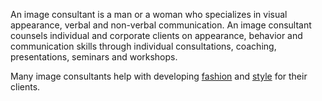 An image consultant is a man or a woman who specializes in visual appearance, verbal and non-verbal communication. An image consultant counsels individual and corporate clients on appearance, behavior and communication skills through individual consultations, coaching, presentations, seminars and workshops.

Many image consultants help with developing [[fashion]] and [[style]] for their clients.